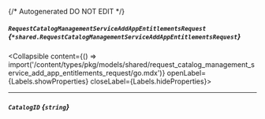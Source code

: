 {/* Autogenerated DO NOT EDIT  */}

##### `RequestCatalogManagementServiceAddAppEntitlementsRequest` *{`*shared.RequestCatalogManagementServiceAddAppEntitlementsRequest`}*
<Collapsible content={() => import('/content/types/pkg/models/shared/request_catalog_management_service_add_app_entitlements_request/go.mdx')} openLabel={Labels.showProperties} closeLabel={Labels.hideProperties}>
</Collapsible>

---
##### `CatalogID` *{`string`}*


